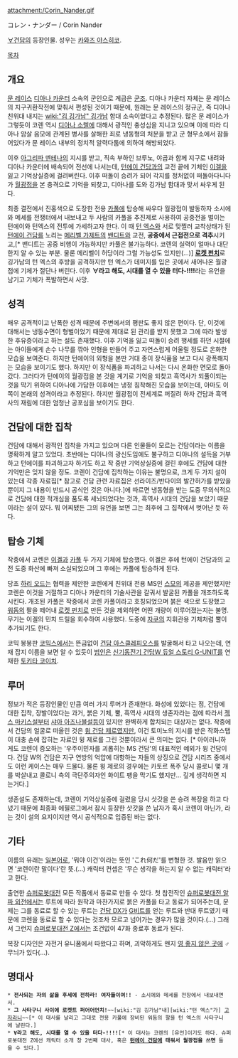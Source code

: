 attachment:/Corin_Nander.gif

コレン・ナンダー / Corin Nander

[[∀건담]]의 등장인물. 성우는 [[카와즈 야스히코]].

[[목차]]
== 개요 ==
[[문 레이스]] [[디아나 카운터]] 소속의 군인으로 계급은 [[군조]]. 디아나 카운터 자체는 문 레이스의 지구귀환작전에 맞춰서 편성된 것이기 때문에, 원래는 문 레이스의 정규군, 즉 디아나 친위대 내지는 [[wiki:"김 깅가남" 깅가남]] 함대 소속이었다고 추정된다. 많은 문 레이스가 그렇듯이 코렌 역시 [[디아나 소렐]]에 대해서 광적인 충성심을 지니고 있으며 이에 따라 디아나 암살 음모에 관계된 병사를 살해한 죄로 냉동형의 처분을 받고 군 형무소에서 잠들어있다가 문 레이스 내부의 정치적 알력다툼에 의하여 해방되었다.

이후 [[아그리파 멘테나]]의 지시를 받고, 직속 부하인 브루노, 야곱과 함께 지구로 내려와 디아나 카운터에 배속되어 전선에 나서는데, [[턴에이 건담]]과의 교전 끝에 기체인 [[이겔]]을 잃고 기억상실증에 걸려버린다. 이후 떠돌이 승려가 되어 각지를 정처없이 떠돌아다니다가 [[월광접]]을 본 충격으로 기억을 되찾고, 디아나를 도와 깅가남 함대과 맞서 싸우게 된다. 

최종 결전에서 진홍색으로 도장한 전용 [[카풀]]에 탑승해 싸우다 월광접이 발동하자 소시에와 메셰를 전쟁터에서 내보내고 두 사람의 카풀을 추진제로 사용하여 공중전을 벌이는 턴에이와 턴엑스의 전투에 가세하고자 한다. 이 때 [[턴 엑스]]와 서로 맞찔러 교착상태가 된 [[턴에이 건담]]를 노리는 [[메리벨 가제트]]의 [[밴디트]]와 교전, '''공중에서 근접전으로 격추'''시키고,[* 밴디트는 공중 비행이 가능하지만 카풀은 불가능하다. 코렌의 실력이 얼마나 대단한지 알 수 있는 부분. 물론 메리벨이 허당이라 그럴 가능성도 있지만(...)] '''[[로켓 펀치]]'''로 깅가남의 턴 엑스의 후방을 공격하지만 턴 엑스가 데미지를 입은 곳에서 새어나온 월광접에 기체가 절단나 버린다. 이후 '''∀라고 해도, 시대를 열 수 있을 터다-!!!!'''라는 유언을 남기고 기체가 폭발하면서 사망.

== 성격 ==
매우 공격적이고 난폭한 성격 때문에 주변에서의 평판도 좋지 않은 편이다. 단, 이것에 대해서는 냉동수면이 형벌이었기 때문에 제대로 된 관리를 받지 못했고 그에 따라 발생한 후유증이라고 하는 설도 존재했다. 이후 기억을 잃고 떠돌이 승려 행세를 하던 시절에는 아이들에게 손수 나무를 깎아 인형을 만들어 주고 자연스럽게 어울릴 정도로 온화한 모습을 보여준다. 하지만 턴에이의 외형을 본딴 거대 종이 장식품을 보고 다시 광폭해지는 모습을 보이기도 했다. 하지만 이 장식품을 파괴하고 나서는 다시 온화한 면모로 돌아갔다. 그러다가 턴에이의 월광접을 본 것을 계기로 기억을 되찾고 흑역사가 되풀이되는 것을 막기 위하여 디아나에 가담한 이후에는 냉정 침착해진 모습을 보이는데, 아마도 이쪽이 본래의 성격이라고 추정된다. 하지만 월광접이 전세계로 퍼질려 하자 건담과 흑역사의 재림에 대한 엄청난 공포심을 보이기도 한다.

== 건담에 대한 집착 ==
건담에 대해서 광적인 집착을 가지고 있으며 다른 인물들이 모르는 건담이라는 이름을 명확하게 알고 있었다. 초반에는 디아나의 광신도임에도 불구하고 디아나의 설득을 거부하고 턴에이를 파괴하고자 하기도 하고 작 중반 기억상실증에 걸린 후에도 건담에 대한 기억만은 잊지 않을 정도. 코렌이 건담에 집착하는 이유는 불명으로, 크게 두 가지 설이 있는데 각종 자료집[* 참고로 건담 관련 자료집은 선라이즈/반다이의 발간허가를 받았을 뿐이지 그 내용이 반드시 공식인 것은 아니다.]에 따르면 냉동형을 받는 도중 무의식적으로 건담에 대한 적개심을 품도록 세뇌되었다는 것과, 흑역사 시대의 건담을 보았기 때문이라는 설이 있다. 뭐 어찌됐든 그의 유언을 보면 그는 최후에 그 집착에서 벗어난 듯 하다.

== 탑승 기체 ==
작중에서 코렌은 [[이겔]]과 [[카풀]] 두 가지 기체에 탑승했다. 이겔은 후에 턴에이 건담과의 교전 도중 화산에 빠져 소실되었으며 그 후에는 카풀에 탑승하게 된다.

당초 [[하리 오드]]는 협력을 제안한 코렌에게 친위대 전용 MS인 [[스모]]의 제공을 제안했지만 코렌은 이것을 거절하고 디아나 카운터의 기술사관을 갈궈서 발굴된 카풀을 개조하도록 시킨다. 개조된 카풀은 작중에서 코렌 카풀이라고 호칭되었으며 붉은 색으로 도장했고 [[워돔]]의 팔을 떼어내 [[로켓 펀치]]로 만든 것을 제외하면 어떤 개량이 이루어졌는지는 불명. 무기는 이겔의 민치 드릴을 회수하여 사용했다. 도중에 [[자쿠]]의 지휘관용 기체처럼 뿔이 추가되기도 한다.

코믹 봉봉판 [[코믹스]]에서는 뜬금없이 [[건담 아스클레피오스]]를 발굴해서 타고 나오는데, 연재 잡지 이름을 보면 알 수 있듯이 [[범인]]은 [[신기동전기 건담W 듀얼 스토리 G-UNIT]]를 연재한 [[토키타 코이치]].

== 루머 ==
정보가 적은 등장인물인 만큼 여러 가지 루머가 존재한다.
화성에 있었다는 점, 건담에 대한 집착, 장발이었다는 과거, 붉은 기체, 뿔, 흑역사 시대의 생존자라는 점에 따라서 [[젝스 마키스]]설부터 [[샤아 아즈나블]]설등이 있지만 완벽하게 합치되는 대상자는 없다. 작중에서 건담의 얼굴로 떠올린 것은 [[윙 건담 제로]]였지만, 이건 토미노의 지시를 받은 작화스탭이 대충 손에 잡히는 자료인 윙 제로를 그린 것뿐이라서 큰 의미는 없다. [* 아이러니하게도 코렌이 증오하는 '우주이민자를 괴롭히는 MS 건담'의 대표적인 예외가 윙 건담이다. 건담 W의 건담은 지구 연방의 억압에 대항하는 자들의 상징으로 건담 시리즈 중에서도 이런 케이스는 매우 드물다. 물론 윙 제로의 경우에는 카토르 폭주 당시 콜로니 몇 개를 박살내고 콜로니 측의 극단주의자인 화이트 팽을 막기도 했지만... 깊게 생각하면 지는거다.]

생존설도 존재하는데, 코렌이 기억상실증에 걸렸을 당시 삿갓을 쓴 승려 복장을 하고 다녔기 때문에 최종화 에필로그에서 잠시 등장한 삿갓을 쓴 남자가 혹시 코렌이 아닌가, 라는 것이 설의 요지이지만 역시 공식적으로 입증된 바는 없다.

== 기타 ==
이름의 유래는 [[일본어]]로, '뭐야 이건'이라는 뜻인 'これ何だ'를 변형한 것. 발음만 읽으면 '코렌이란 말이다'란 뜻.(…) 캐릭터 컨셉은 '무슨 생각을 하는지 알 수 없는 캐릭터'라고 한다.

출연한 [[슈퍼로봇대전]] 모든 작품에서 동료로 만들 수 있다.
첫 참전작인 [[슈퍼로봇대전 알파 외전]]에서는 루트에 따라 원작과 마찬가지로 붉은 카풀을 타고 동료가 되어주는데, 문제는 그를 동료로 할 수 있는 루트는 [[건담 DX]]가 [[G비트]]를 얻는 루트와 반대 루트였기 때문에 코렌을 동료로 할 수 있다는 것조차 모르고 넘어가는 경우가 많을 것이다.(…) 그래서 그런지 [[슈퍼로봇대전 Z]]에서는 조건없이 47화 종료후 동료가 된다.

복장 디자인은 자전거 유니폼에서 따왔다고 하며, 괴악하게도 왠지 [[영 좋지 않은 곳]]에 '''♂''' 무늬가 있다(...).

== 명대사 ==
 * '''전사되는 자의 삶을 후세에 전하라! 여자들이여!!''' - 소시에와 메세를 전장에서 내보내면서.
 * '''그 사타구니 사이에 로켓트 퍼어어언치!'''~~[wiki:"김 깅가남"내][wiki:"턴 엑스"가] [[고자라니]]~~[* 이 대사를 날리고 그대로 전용 카풀에 장비된 워돔의 팔을 턴 엑스의 사타구니에 날린다.]
 * '''∀라고 해도, 시대를 열 수 있을 터다-!!!!'''[* 이 대사는 코렌의 [유언]이기도 하다. 슈퍼로봇대전 Z에선 캐릭터 소개 창 2번째 대사, 혹은 '''[[턴에이 건담]]에 태워서 월광접을 쓰면''' 들을 수 있다.]
